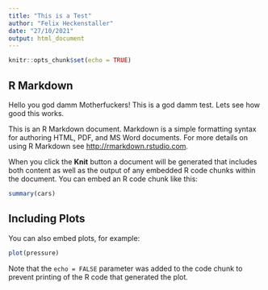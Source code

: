 ```yaml
---
title: "This is a Test"
author: "Felix Heckenstaller"
date: "27/10/2021"
output: html_document
---
```


```r
knitr::opts_chunk$set(echo = TRUE)
```

## R Markdown

Hello you god damm Motherfuckers! This is a god damm test. Lets see how good this works. 

This is an R Markdown document. Markdown is a simple formatting syntax for authoring HTML, PDF, and MS Word documents. For more details on using R Markdown see <http://rmarkdown.rstudio.com>.

When you click the **Knit** button a document will be generated that includes both content as well as the output of any embedded R code chunks within the document. You can embed an R code chunk like this:

```r
summary(cars)
```

## Including Plots

You can also embed plots, for example:

```r
plot(pressure)
```

Note that the `echo = FALSE` parameter was added to the code chunk to prevent printing of the R code that generated the plot.
